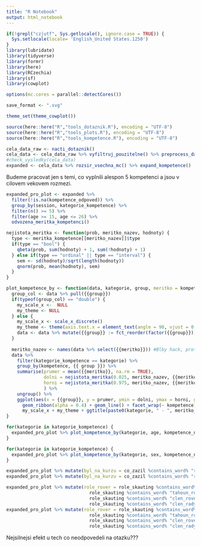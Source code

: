 ---
title: "R Notebook"
output: html_notebook
---

```{r setup}
if(!grepl("cz|utf", Sys.getlocale(), ignore.case = TRUE)) {
  Sys.setlocale(locale= 'English_United States.1250')
}
library(lubridate)
library(tidyverse)
library(formr)
library(here)
library(RCzechia)
library(sf)
library(cowplot)

options(mc.cores = parallel::detectCores())

save_format <- ".svg"

theme_set(theme_cowplot())

source(here::here("R","tools_dotaznik.R"), encoding = "UTF-8")
source(here::here("R","tools_plots.R"), encoding = "UTF-8")
source(here::here("R","tools_kompetence.R"), encoding = "UTF-8")

```

```{r}
cela_data_raw <- nacti_dotaznik()
cela_data <- cela_data_raw %>% vyfiltruj_pouzitelne() %>% preprocess_dat(verbose = FALSE)  
#check_vysledky(cela_data)
expanded <- cela_data %>% rozsir_vsechna_mc() %>% expand_kompetence()

```

Budeme pracovat jen s temi, co vyplnili alespon 5 kompetenci a jsou v cilovem vekovem rozmezi.

```{r}
expanded_pro_plot <- expanded %>% 
  filter(!is.na(kompetence_odpoved)) %>% 
  group_by(session, kategorie_kompetence) %>% 
  filter(n() >= 5) %>%
  filter(age >= 15, age <= 26) %>%
  odvozena_meritka_kompetenci()

```

```{r, fig.height=8}
nejistota_meritka <- function(prob, meritko_nazev, hodnoty) {
  type <- meritka_kompetence[[meritko_nazev]]$type
  if(type == "bool") {
    qbeta(prob, sum(hodnoty) + 1, sum(!hodnoty) + 1)
  } else if(type == "ordinal" || type == "interval") {
    sem <- sd(hodnoty)/sqrt(length(hodnoty))
    qnorm(prob, mean(hodnoty), sem)
  }
}

plot_kompetence_by <- function(data, kategorie, group, meritko = kompetence_odpoved) {
  group_col <- data %>% pull({{group}})
  if(typeof(group_col) == "double") {
    my_scale_x <-  NULL
    my_theme <- NULL
  } else {
    my_scale_x <- scale_x_discrete()
    my_theme <- theme(axis.text.x = element_text(angle = 90, vjust = 0.1))
    data <- data %>% mutate({{group}} := fct_reorder(factor({{group}}), {{meritko}}, .fun = mean))
  }
  
  meritko_nazev <- names(data %>% select({{meritko}})) #Blby hack, protoze neumim tidy a jsem liny se to ucit
  data %>%
    filter(kategorie_kompetence == kategorie) %>%
    group_by(kompetence, {{ group }}) %>%
    summarise(prumer = mean({{meritko}}, na.rm = TRUE), 
              dolni = nejistota_meritka(0.025, meritko_nazev, {{meritko}}),
              horni = nejistota_meritka(0.975, meritko_nazev, {{meritko}})
              ) %>%
    ungroup() %>%
    ggplot(aes(x = {{group}}, y = prumer, ymin = dolni, ymax = horni, group = kompetence)) +
      geom_ribbon(alpha = 0.4) + geom_line() + facet_wrap(~ kompetence) + 
      my_scale_x + my_theme + ggtitle(paste0(kategorie, " - ", meritko_nazev))
}

```

```{r, fig.height=8}
for(kategorie in kategorie_kompetence) {
  expanded_pro_plot %>% plot_kompetence_by(kategorie, age, kompetence_nad_median) %>% print()
}
```
```{r, fig.height=8}
for(kategorie in kategorie_kompetence) {
  expanded_pro_plot %>% plot_kompetence_by(kategorie, sex, kompetence_nad_median) %>% print()
}

```



```{r, fig.height=8}
expanded_pro_plot %>% mutate(byl_na_kurzu = co_zazil %contains_word% "roversky_kurz") %>% plot_kompetence_by("zvladam", byl_na_kurzu, "nad_prumer_populace")
expanded_pro_plot %>% mutate(byl_na_kurzu = co_zazil %contains_word% "roversky_kurz") %>% plot_kompetence_by("zvladam", byl_na_kurzu)

```

```{r, fig.height=8}
expanded_pro_plot %>% mutate(role_rover = role_skauting %contains_word% "clen_rady_roveru" | 
                               role_skauting %contains_word% "tahoun_roveru" |
                               role_skauting %contains_word% "clen_roveru" |
                               role_skauting %contains_word% "clen_rady_roveru") %>% plot_kompetence_by("zvladam", role_rover)
expanded_pro_plot %>% mutate(role_rover = role_skauting %contains_word% "clen_rady_roveru" | 
                               role_skauting %contains_word% "tahoun_roveru" |
                               role_skauting %contains_word% "clen_roveru" |
                               role_skauting %contains_word% "clen_rady_roveru") %>% plot_kompetence_by("zvladam", role_rover, meritko = "nad_prumer_populace)

```


Nejsilnejsi efekt u tech co neodpovedeli na otazku???
